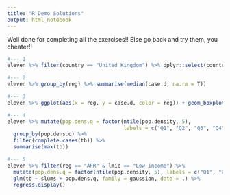 ```yaml
---
title: "R Demo Solutions"
output: html_notebook
---
```


Well done for completing all the exercises!! Else go back and try them, you cheater!!

```r
#--- 1
eleven %>% filter(country == "United Kingdom") %>% dplyr::select(country, gini)

#--- 2
eleven %>% group_by(reg) %>% summarise(median(case.d, na.rm = T))

#--- 3
eleven %>% ggplot(aes(x = reg, y = case.d, color = reg)) + geom_boxplot() + theme_bw()

#--- 4
eleven %>% mutate(pop.dens.q = factor(ntile(pop.density, 5),
                                      labels = c("Q1", "Q2", "Q3", "Q4", "Q5"))) %>% 
  group_by(pop.dens.q) %>%
  filter(complete.cases(tb)) %>%
  summarise(max(tb))

#--- 5
eleven %>% filter(reg == "AFR" & lmic == "Low income") %>%
  mutate(pop.dens.q = factor(ntile(pop.density, 5), labels = c("Q1", "Q2", "Q3", "Q4", "Q5"))) %>%
  glm(tb ~ slums + pop.dens.q, family = gaussian, data = .) %>%
  regress.display()

```

